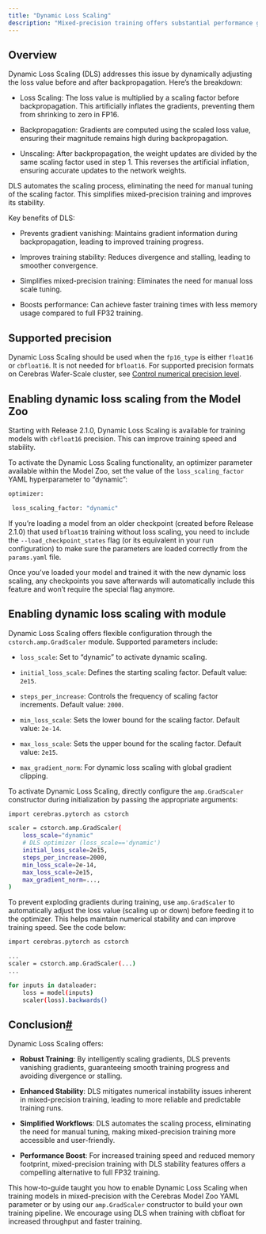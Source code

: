 ```yaml
---
title: "Dynamic Loss Scaling"
description: "Mixed-precision training offers substantial performance gains through FP16 computation; however, it introduces the challenge of gradient vanishing during backpropagation. As gradients transition from FP32 to FP16, their magnitude can shrink drastically, leading to stalled training progress."
---
```

## Overview

Dynamic Loss Scaling (DLS) addresses this issue by dynamically adjusting the loss value before and after backpropagation. Here’s the breakdown:

* Loss Scaling: The loss value is multiplied by a scaling factor before backpropagation. This artificially inflates the gradients, preventing them from shrinking to zero in FP16.

* Backpropagation: Gradients are computed using the scaled loss value, ensuring their magnitude remains high during backpropagation.

* Unscaling: After backpropagation, the weight updates are divided by the same scaling factor used in step 1. This reverses the artificial inflation, ensuring accurate updates to the network weights.


DLS automates the scaling process, eliminating the need for manual tuning of the scaling factor. This simplifies mixed-precision training and improves its stability.

Key benefits of DLS:

* Prevents gradient vanishing: Maintains gradient information during backpropagation, leading to improved training progress.

* Improves training stability: Reduces divergence and stalling, leading to smoother convergence.

* Simplifies mixed-precision training: Eliminates the need for manual loss scale tuning.

* Boosts performance: Can achieve faster training times with less memory usage compared to full FP32 training.


## Supported precision
Dynamic Loss Scaling should be used when the `fp16_type` is either `float16` or `cbfloat16`. It is not needed for `bfloat16`. For supported precision formats on Cerebras Wafer-Scale cluster, see [Control numerical precision level](../../how_to_guides/cs-1-data-formats.html#data-formats).

## Enabling dynamic loss scaling from the Model Zoo

Starting with Release 2.1.0, Dynamic Loss Scaling is available for training models with `cbfloat16` precision. This can improve training speed and stability.

To activate the Dynamic Loss Scaling functionality, an optimizer parameter available within the Model Zoo, set the value of the `loss_scaling_factor` YAML hyperparameter to “dynamic”:
```Bash
optimizer:

 loss_scaling_factor: "dynamic"
```

If you’re loading a model from an older checkpoint (created before Release 2.1.0) that used `bfloat16` training without loss scaling, you need to include the `--load_checkpoint_states` flag (or its equivalent in your run configuration) to make sure the parameters are loaded correctly from the `params.yaml` file.

Once you’ve loaded your model and trained it with the new dynamic loss scaling, any checkpoints you save afterwards will automatically include this feature and won’t require the special flag anymore.

## Enabling dynamic loss scaling with module

Dynamic Loss Scaling offers flexible configuration through the `cstorch.amp.GradScaler` module. Supported parameters include:

* `loss_scale`: Set to “dynamic” to activate dynamic scaling.

* `initial_loss_scale`: Defines the starting scaling factor. Default value: `2e15`.

* `steps_per_increase`: Controls the frequency of scaling factor increments. Default value: `2000`.

* `min_loss_scale`: Sets the lower bound for the scaling factor. Default value: `2e-14`.

* `max_loss_scale`: Sets the upper bound for the scaling factor. Default value: `2e15`.

* `max_gradient_norm`: For dynamic loss scaling with global gradient clipping.


To activate Dynamic Loss Scaling, directly configure the `amp.GradScaler` constructor during initialization by passing the appropriate arguments:

```Bash
import cerebras.pytorch as cstorch

scaler = cstorch.amp.GradScaler(
    loss_scale="dynamic"
    # DLS optimizer (loss_scale=='dynamic')
    initial_loss_scale=2e15,
    steps_per_increase=2000,
    min_loss_scale=2e-14,
    max_loss_scale=2e15,
    max_gradient_norm=...,
)
```

To prevent exploding gradients during training, use `amp.GradScaler` to automatically adjust the loss value (scaling up or down) before feeding it to the optimizer. This helps maintain numerical stability and can improve training speed. See the code below:

```Bash
import cerebras.pytorch as cstorch

...
scaler = cstorch.amp.GradScaler(...)
...

for inputs in dataloader:
    loss = model(inputs)
    scaler(loss).backwards()
```
Conclusion[#](#conclusion "Permalink to this headline")
-------------------------------------------------------

Dynamic Loss Scaling offers:

* **Robust Training**: By intelligently scaling gradients, DLS prevents vanishing gradients, guaranteeing smooth training progress and avoiding divergence or stalling.

* **Enhanced Stability**: DLS mitigates numerical instability issues inherent in mixed-precision training, leading to more reliable and predictable training runs.

* **Simplified Workflows**: DLS automates the scaling process, eliminating the need for manual tuning, making mixed-precision training more accessible and user-friendly.

* **Performance Boost**: For increased training speed and reduced memory footprint, mixed-precision training with DLS stability features offers a compelling alternative to full FP32 training.


This how-to-guide taught you how to enable Dynamic Loss Scaling when training models in mixed-precision with the Cerebras Model Zoo YAML parameter or by using our `amp.GradScaler` constructor to build your own training pipeline. We encourage using DLS when training with cbfloat for increased throughput and faster training.

